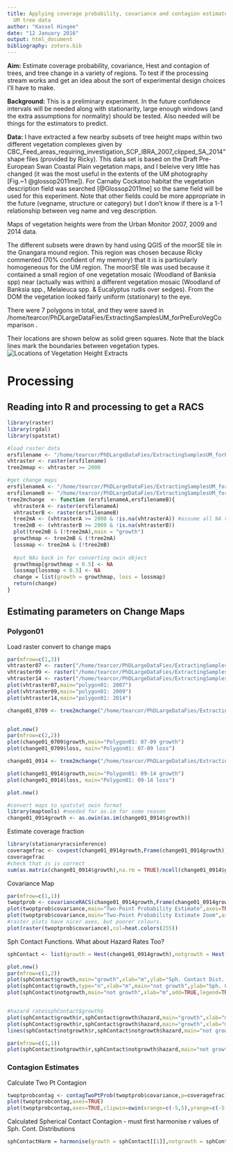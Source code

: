 ```yaml
---
title: Applying coverage probability, covariance and contagion estimators to some
  UM tree data
author: "Kassel Hingee"
date: "12 January 2016"
output: html_document
bibliography: zotero.bib
---
```


**Aim:** Estimate coverage probability, covariance, Hest and contagion of trees, and tree change in a variety of regions. To test if the processing stream works and get an idea about the sort of experimental design choices I'll have to make.

**Background:** This is a preliminary experiment. In the future confidence intervals will be needed along with stationarity, large enough windows (and the extra assumptions for normality) should be tested. Also needed will be things for the estimators to predict. 


**Data:** I have extracted a few nearby subsets of tree height maps within two different vegetation complexes given by CBC_Feed_areas_requiring_investigation_SCP_IBRA_2007_clipped_SA_2014" shape files (provided by Ricky).
 This data set is based on the Draft Pre-European Swan Coastal Plain vegetation maps, and I beleive very little has changed (it was the most useful in the extents of the UM photography [Fig.~1 @glossop2011me]).
 For Carnaby Cockatoo habitat the vegetation description field was searched [@Glossop2011me] so the same field will be used for this experiment.
  Note that other fields could be more appropriate in the future (vegname, structure or category) but I don't know if there is a 1-1 relationship between veg name and veg description.

Maps of vegetation heights were from the Urban Monitor 2007, 2009 and 2014 data.

The different subsets were drawn by hand using QGIS of the moorSE tile in the Gnangara mound region.
This region was chosen because Ricky commented (70\% confident of my memory) that it is is particularly homogeneous for the UM region. 
 The moorSE tile was used because it contained a small region of one vegetation mosaic (Woodland of Banksia spp) near (actually was within) a different vegetation mosaic (Woodland of Banksia spp., Melaleuca spp. & Eucalyptus rudis over sedges). 
 From the DOM the vegetation looked fairly uniform (stationary) to the eye.

There were 7 polygons in total, and they were saved in /home/tearcor/PhDLargeDataFies/ExtractingSamplesUM_forPreEuroVegComparison .

Their locations are shown below as solid green squares.
Note that the black lines mark the boundaries between vegetation types.
![Locations of Vegetation Height Extracts](/home/tearcor/PhDLargeDataFies/ExtractingSamplesUM_forPreEuroVegComparison/polygonLocations.png)

# Processing

## Reading into R and processing to get a RACS
```r
library(raster)
library(rgdal)
library(spatstat)

#load raster data
ersfilename <- "/home/tearcor/PhDLargeDataFies/ExtractingSamplesUM_forPreEuroVegComparison/2007/polygon01_vht_2007.ers"
vhtraster <- raster(ersfilename)
tree2mmap <- vhtraster >= 2000 

#get change maps
ersfilenameA <- "/home/tearcor/PhDLargeDataFies/ExtractingSamplesUM_forPreEuroVegComparison/2007/polygon01_vht_2007.ers"
ersfilenameB <- "/home/tearcor/PhDLargeDataFies/ExtractingSamplesUM_forPreEuroVegComparison/2009/polygon01_vht_2009.ers"
tree2mchange  <- function (ersfilenameA,ersfilenameB){
  vhtrasterA <- raster(ersfilenameA)
  vhtrasterB <- raster(ersfilenameB)
  tree2mA <- (vhtrasterA >= 2000 & !is.na(vhtrasterA)) #assume all NA values are  observed non-veg
  tree2mB <- (vhtrasterB >= 2000 & !is.na(vhtrasterB))
  plot(tree2mB & (!tree2mA),main = "growth")
  growthmap <- tree2mB & (!tree2mA)
  lossmap <- tree2mA & (!tree2mB)
  
  #put NAs back in for converting owin object
  growthmap[growthmap < 0.5] <- NA
  lossmap[lossmap < 0.5] <- NA 
  change = list(growth = growthmap, loss = lossmap)
  return(change)
}
```

## Estimating parameters on Change Maps

### Polygon01
Load raster convert to change maps
```r
par(mfrow=c(1,3))
vhtraster07 <- raster("/home/tearcor/PhDLargeDataFies/ExtractingSamplesUM_forPreEuroVegComparison/2007/polygon01_vht_2007.ers")
vhtraster09 <- raster("/home/tearcor/PhDLargeDataFies/ExtractingSamplesUM_forPreEuroVegComparison/2009/polygon01_vht_2009.ers")
vhtraster14 <- raster("/home/tearcor/PhDLargeDataFies/ExtractingSamplesUM_forPreEuroVegComparison/2014/polygon01_vht_2014.ers")
plot(vhtraster07,main="polygon01: 2007")
plot(vhtraster09,main="polygon01: 2009")
plot(vhtraster14,main="polygon01: 2014")

change01_0709 <- tree2mchange("/home/tearcor/PhDLargeDataFies/ExtractingSamplesUM_forPreEuroVegComparison/2007/polygon01_vht_2007.ers","/home/tearcor/PhDLargeDataFies/ExtractingSamplesUM_forPreEuroVegComparison/2009/polygon01_vht_2009.ers")


plot.new()
par(mfrow=c(2,2))
plot(change01_0709$growth,main="Polygon01: 07-09 growth")  
plot(change01_0709$loss, main="Polygon01: 07-09 loss")

change01_0914 <- tree2mchange("/home/tearcor/PhDLargeDataFies/ExtractingSamplesUM_forPreEuroVegComparison/2009/polygon01_vht_2009.ers","/home/tearcor/PhDLargeDataFies/ExtractingSamplesUM_forPreEuroVegComparison/2014/polygon01_vht_2014.ers")

plot(change01_0914$growth,main="Polygon01: 09-14 growth")  
plot(change01_0914$loss, main="Polygon01: 09-14 loss")

plot.new()

#convert maps to spatstat owin format
library(maptools) #needed for as.im for some reason
change01_0914growth <- as.owin(as.im(change01_0914$growth))

```


Estimate coverage fraction

```r
library(stationaryracsinference)
coveragefrac <- covpest(change01_0914growth,Frame(change01_0914growth))
coveragefrac
#check that is is correct
sum(as.matrix(change01_0914$growth),na.rm = TRUE)/ncell(change01_0914$growth)
```

Covariance Map 

```r
par(mfrow=c(1,1))
twoptprob <- covarianceRACS(change01_0914growth,Frame(change01_0914growth))
plot(twoptprob$covariance,main="Two-Point Probability Estimate",axes=TRUE,xlab="metres")
plot(twoptprob$covariance,main="Two-Point Probability Estimate Zoom",axes=TRUE,xlab="metres",clipwin=owin(xrange=c(-5,5),yrange=c(-5,5)),xaxp=c(-4,4,5))
#raster plots have nicer axes, but poorer colours.
plot(raster(twoptprob$covariance),col=heat.colors(255))
```

Sph Contact Functions. What about Hazard Rates Too?
```r
sphContact <- list(growth = Hest(change01_0914growth),notgrowth = Hest(complement.owin(change01_0914growth)))

plot.new()
par(mfrow=c(1,2))
plot(sphContact$growth,main="growth",xlab="m",ylab="Sph. Contact Dist. H(r)")
plot(sphContact$growth,type="n",xlab="m",main="not growth",ylab="Sph. Contact Dist. H(r)")
plot(sphContact$notgrowth,main="not growth",xlab="m",add=TRUE,legend=TRUE)


#hazard ratessphContact$growth$
plot(sphContact$growth$r,sphContact$growth$hazard,main="growth",xlab="m",ylab="Hazard Rate",type="l")
plot(sphContact$growth$r,sphContact$growth$hazard,main="growth",xlab="m",ylab="Hazard Rate",type="n")
lines(sphContact$notgrowth$r,sphContact$notgrowth$hazard,main="not growth",xlab="m",type="l")

par(mfrow=c(1,1))
plot(sphContact$notgrowth$r,sphContact$notgrowth$hazard,main="not growth",xlab="m",type="l",ylab="Sph. Cont. Hazard Rate")
```

### Contagion Estimates

Calculate Two Pt Contagion 
```r
twoptprobcontag <- contagTwoPtProb(twoptprob$covariance,p=coveragefrac)
plot(twoptprobcontag,axes=TRUE)
plot(twoptprobcontag,axes=TRUE,clipwin=owin(xrange=c(-5,5),yrange=c(-5,5)),xaxp=c(-4,4,5))
```

Calculated Spherical Contact Contagion - must first harmonise $r$ values of Sph. Cont. Distributions
```r
sphContactHarm = harmonise(growth = sphContact[[1]],notgrowth = sphContact[[2]])


```


